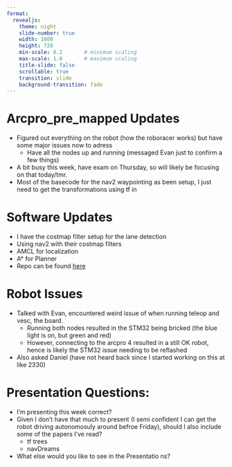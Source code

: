 ```yaml
---
format: 
  revealjs:
    theme: night
    slide-number: true
    width: 1600
    height: 720
    min-scale: 0.2       # minimum scaling
    max-scale: 1.0       # maximum scaling
    title-slide: false
    scrollable: true
    transition: slide
    background-transition: fade
---
```


# Arcpro_pre_mapped Updates
- Figured out everything on the robot (how the roboracer works) but have some major issues now to adress
	- Have all the nodes up and running (messaged Evan just to confirm a few things)
- A bit busy this week, have exam on Thursday, so will likely be focusing on that today/tmr.
- Most of the basecode for the nav2 waypointing as been setup, I just need to get the transformations using tf in

# Software Updates
 - I have the costmap filter setup for the lane detection
- Using nav2 with their costmap filters
- AMCL for localization 
- A* for Planner
- Repo can be found [here](https://github.com/airou-lab/arcpro_waypoint_with_map) 

# Robot Issues
- Talked with Evan, encountered weird issue of when running teleop and vesc, the board. 
	- Running both nodes resulted in the STM32 being bricked (the blue light is on, but green and red)
	- However, connecting to the arcpro 4 resulted in a still OK robot, hence is likely the STM32 issue needing to be reflashed
- Also asked Daniel (have not heard back since I started working on this at like 2330)

# Presentation Questions:
- I'm presenting this week correct?
- Given I don't have that much to present (I semi confident I can get the robot driving autonomosuly around befroe Friday), should I also include some of the papers I've read?
	- tf trees
	- navDreams
- What else would you like to see in the Presentatio ns?

